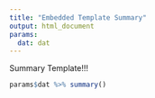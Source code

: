 ```yaml
---
title: "Embedded Template Summary"
output: html_document
params:
  dat: dat
---
```


Summary Template!!!
```r
params$dat %>% summary()
```
